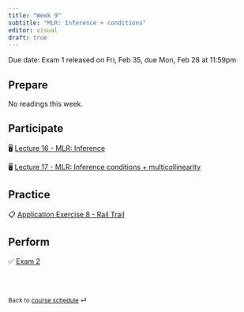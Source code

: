 ```yaml
---
title: "Week 9"
subtitle: "MLR: Inference + conditions"
editor: visual
draft: true
---
```


::: callout-important
Due date: Exam 1 released on Fri, Feb 35, due Mon, Feb 28 at 11:59pm
:::

## Prepare

No readings this week.

## Participate

🖥️ [Lecture 16 - MLR: Inference](/slides/lec-16.html)

🖥️ [Lecture 17 - MLR: Inference conditions + multicollinearity](/slides/lec-17.html)

## Practice

📋 [Application Exercise 8 - Rail Trail](/ae/ae-8-rail-trail.html)

## Perform

✅ [Exam 2](/exams/exam-2.html)

<br><br>

::: {style="font-size: 0.875em;"}
Back to [course schedule](/ "Course schedule") ⏎
:::
